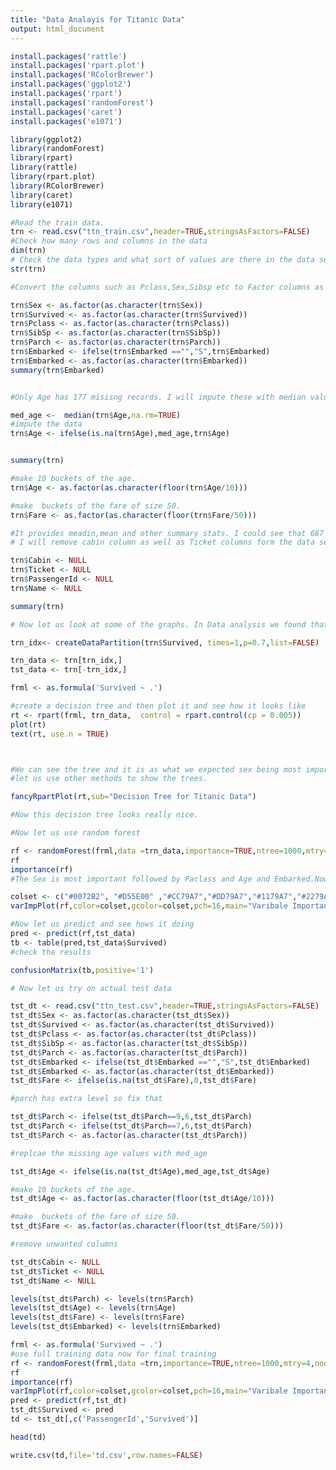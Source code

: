 ```yaml
---
title: "Data Analayis for Titanic Data"
output: html_document
---
```


```r
install.packages('rattle')
install.packages('rpart.plot')
install.packages('RColorBrewer')
install.packages('ggplot2')
install.packages('rpart')
install.packages('randomForest')
install.packages('caret')
install.packages('e1071')

library(ggplot2)
library(randomForest)
library(rpart)
library(rattle)
library(rpart.plot)
library(RColorBrewer)
library(caret)
library(e1071)

#Read the train data.
trn <- read.csv("ttn_train.csv",header=TRUE,stringsAsFactors=FALSE)
#Check how many rows and columns in the data
dim(trn)
# Check the data types and what sort of values are there in the data set
str(trn)

#Convert the columns such as Pclass,Sex,Sibsp etc to Factor columns as these have very few unique values.

trn$Sex <- as.factor(as.character(trn$Sex))
trn$Survived <- as.factor(as.character(trn$Survived))
trn$Pclass <- as.factor(as.character(trn$Pclass))
trn$SibSp <- as.factor(as.character(trn$SibSp))
trn$Parch <- as.factor(as.character(trn$Parch))
trn$Embarked <- ifelse(trn$Embarked =="","S",trn$Embarked)
trn$Embarked <- as.factor(as.character(trn$Embarked))
summary(trn$Embarked)


#Only Age has 177 misisng records. I will impute these with median values of age. There are other ways to do as well but I will keep it simple and use median age

med_age <-  median(trn$Age,na.rm=TRUE)
#impute the data
trn$Age <- ifelse(is.na(trn$Age),med_age,trn$Age)


summary(trn)

#make 10 buckets of the age.
trn$Age <- as.factor(as.character(floor(trn$Age/10)))

#make  buckets of the fare of size 50.
trn$Fare <- as.factor(as.character(floor(trn$Fare/50)))

#It provides meadin,mean and other summary stats. I could see that 687 values for cabin are blank andfor Embarked there are 2 such values.
# I will remove cabin column as well as Ticket columns form the data set

trn$Cabin <- NULL
trn$Ticket <- NULL
trn$PassengerId <- NULL
trn$Name <- NULL

summary(trn)

# Now let us look at some of the graphs. In Data analysis we found that age Pclass and sex were quite good columns for model and let us visually see them.

trn_idx<- createDataPartition(trn$Survived, times=1,p=0.7,list=FALSE)

trn_data <- trn[trn_idx,]
tst_data <- trn[-trn_idx,]

frml <- as.formula('Survived ~ .')

#create a decision tree and then plot it and see how it looks like
rt <- rpart(frml, trn_data,  control = rpart.control(cp = 0.005))
plot(rt)
text(rt, use.n = TRUE)



#We can see the tree and it is as what we expected sex being most important then p class and age etc. But tree doesnt look good.
#let us use other methods to show the trees.

fancyRpartPlot(rt,sub="Decision Tree for Titanic Data")

#Now this decision tree looks really nice.

#Now let us use random forest

rf <- randomForest(frml,data =trn_data,importance=TRUE,ntree=1000,mtry=4,nodesize=10)
rf
importance(rf)
#The Sex is most important followed by Paclass and Age and Embarked.Now let us plot these.

colset <- c("#0072B2", "#D55E00" ,"#CC79A7","#DD79A7","#1179A7","#2279A7","#3379A7","#4479A7","#5579A7")
varImpPlot(rf,color=colset,gcolor=colset,pch=16,main="Varibale Importance for Model RF")

#Now let us predict and see hows it doing
pred <- predict(rf,tst_data)
tb <- table(pred,tst_data$Survived)
#check the results

confusionMatrix(tb,positive='1')

# Now let us try on actual test data

tst_dt <- read.csv("ttn_test.csv",header=TRUE,stringsAsFactors=FALSE)
tst_dt$Sex <- as.factor(as.character(tst_dt$Sex))
tst_dt$Survived <- as.factor(as.character(tst_dt$Survived))
tst_dt$Pclass <- as.factor(as.character(tst_dt$Pclass))
tst_dt$SibSp <- as.factor(as.character(tst_dt$SibSp))
tst_dt$Parch <- as.factor(as.character(tst_dt$Parch))
tst_dt$Embarked <- ifelse(tst_dt$Embarked =="","S",tst_dt$Embarked)
tst_dt$Embarked <- as.factor(as.character(tst_dt$Embarked))
tst_dt$Fare <- ifelse(is.na(tst_dt$Fare),0,tst_dt$Fare)

#parch has extra level so fix that

tst_dt$Parch <- ifelse(tst_dt$Parch==9,6,tst_dt$Parch)
tst_dt$Parch <- ifelse(tst_dt$Parch==7,6,tst_dt$Parch)
tst_dt$Parch <- as.factor(as.character(tst_dt$Parch))

#replcae the missing age values with med_age

tst_dt$Age <- ifelse(is.na(tst_dt$Age),med_age,tst_dt$Age)

#make 10 buckets of the age.
tst_dt$Age <- as.factor(as.character(floor(tst_dt$Age/10)))

#make  buckets of the fare of size 50.
tst_dt$Fare <- as.factor(as.character(floor(tst_dt$Fare/50)))

#remove unwanted columns

tst_dt$Cabin <- NULL
tst_dt$Ticket <- NULL
tst_dt$Name <- NULL

levels(tst_dt$Parch) <- levels(trn$Parch)
levels(tst_dt$Age) <- levels(trn$Age)
levels(tst_dt$Fare) <- levels(trn$Fare)
levels(tst_dt$Embarked) <- levels(trn$Embarked)

frml <- as.formula('Survived ~ .')
#use full training data now for final training
rf <- randomForest(frml,data =trn,importance=TRUE,ntree=1000,mtry=4,nodesize=5)
rf
importance(rf)
varImpPlot(rf,color=colset,gcolor=colset,pch=16,main="Varibale Importance for Model RF")
pred <- predict(rf,tst_dt)
tst_dt$Survived <- pred
td <- tst_dt[,c('PassengerId','Survived')]

head(td)

write.csv(td,file='td.csv',row.names=FALSE)

```


